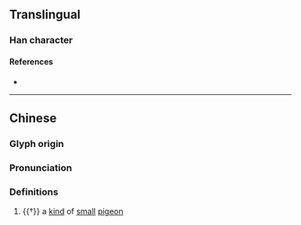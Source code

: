 {{character info}}
==Translingual==

===Han character===
{{Han char|rn=196|rad=鳥|as=08|sn=19|four=77227|canj=SUHAF|ids=⿰屈鳥}}

====References====
* {{Han ref|kx=1494.010|dkj=47061|dj=2023.010|hdz=74643.230|uh=9D8C|ud=40332|bh=F3E2|bd=62434}}

----

==Chinese==
{{zh-forms}}

===Glyph origin===
{{Han etym}}

===Pronunciation===
{{zh-pron
|m=jué
|c=gwat6
|mn=
|mc=y
|oc=y
|cat=
}}

===Definitions===
{{zh-hanzi}}

# {{†}} a [[kind]] of [[small]] [[pigeon]]

{{zh-cat|Pigeons}}